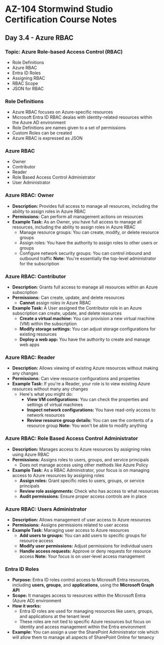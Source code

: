 # AZ-104 Stormwind Studio Certification Course Notes
## Day 3.4 - Azure RBAC

### Topic: Azure Role-based Access Control (RBAC)
* Role Definitions
* Azure RBAC
* Entra ID Roles
* Assigning RBAC
* RBAC Scope
* JSON for RBAC

### Role Definitions
* Azure RBAC focuses on Azure-specific resources
* Microsoft Entra ID RBAC dealas with identity-related resources within the Azure AD environment
* Role Definitions are names given to a set of permissions
* Custom Roles can be created
* Azure RBAC is expressed as JSON

### Azure RBAC
* Owner
* Contributor
* Reader
* Role Based Access Control Administrator
* User Administrator

### Azure RBAC: Owner
* **Description:** Provides full access to manage all resources, including the ability to assign roles in Azure RBAC
* **Permissions:** Can perform all management actions on resources
* **Example Task:** As an Owner, you have full access to manage all resources, including the ability to assign roles in Azure RBAC
	* Manage resource groups: You can create, modify, or delete resource groups
	* Assign roles: You have the authority to assign roles to other users or groups
	* Configure network security groups: You can control inbound and outbound traffic
**Note:** You're essentially the top-level administrator for the subscription

### Azure RBAC: Contributor
* **Description:** Grants full access to manage all resources within an Azure subscription
* **Permissions:** Can create, update, and delete resources
	* **Cannot** assign roles in Azure RBAC
* **Example Task:** A User assigned the Contributor role in an Azure subscription can create, update, and delete resources
	* **Create a virtual machine:** You can provision a new virtual machine (VM) within the subscription
	* **Modify storage settings:** You can adjust storage configurations for existing resources
	* **Deploy a web app:** You have the authority to create and manage web apps

### Azure RBAC: Reader
* **Description:** Allows viewing of existing Azure resources without making any changes
* **Permissions:** Can view resource configurations and properties
* **Example Task:** If you're a Reader, your role is to view existing Azure resources without many any changes
	* Here's what you might do:
		* **View VM configurations:** You can check the properties and settings of virtual machines
		* **Inspect network configurations:** You have read-only access to network resources
		* **Review resource group details:** You can see the contents of a resource group
**Note:** You won't be able to modify anything

### Azure RBAC: Role Based Access Control Administrator
* **Description:** Manages access to Azure resources by assigning roles using Azure RBAC
* **Permissions:** Assigns roles to users, groups, and service principals
	* Does not manage access using other methods like Azure Policy
* **Example Task:** As a RBAC Administrator, your focus is on managing access to Azure resources by assigning roles
	* **Assign roles:** Grant specific roles to users, groups, or service principals
	* **Review role assignments:** Check who has access to what resources
	* **Audit permissions:** Ensure proper access controls are in place

### Azure RBAC: Users Administrator
* **Description:** Allows management of user access to Azure resources
* **Permissions:** Assigns permissions related to user access
* **Example Task:** Managing user access to Azure resources
	* **Add users to groups:** You can add users to specific groups for resource access
	* **Modify user permissions:** Adjust permissions for individual users
	* **Handle access requests:** Approve or deny requests for resource access
**Note:** Your focus is on user-level access management

### Entra ID Roles
* **Purpose:** Entra ID roles control access to Microsoft Entra resources, including **users, groups**, and **applications**, using the **Microsoft Graph API**
* **Scope:** It manages access to resources within the Microsoft Entra (Azure AD) environment
* **How it works:**
	* Entra ID roles are used for managing resources like users, groups, and applications at the tenant level
	* These roles are not tied to specific Azure resources but focus on identity and access management within the Entra environment
* **Example:** You can assign a user the SharePoint Administrator role which will allow them to manage all aspects of SharePoint Online for tenancy